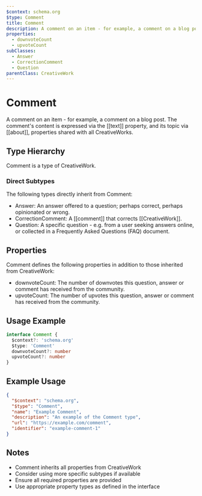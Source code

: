 ```yaml
---
$context: schema.org
$type: Comment
title: Comment
description: A comment on an item - for example, a comment on a blog post. The comment's content is expressed via the [[text]] property, and its topic via [[about]], properties shared with all CreativeWorks.
properties:
  - downvoteCount
  - upvoteCount
subClasses:
  - Answer
  - CorrectionComment
  - Question
parentClass: CreativeWork
---
```


# Comment

A comment on an item - for example, a comment on a blog post. The comment's content is expressed via the [[text]] property, and its topic via [[about]], properties shared with all CreativeWorks.

## Type Hierarchy

Comment is a type of CreativeWork.

### Direct Subtypes

The following types directly inherit from Comment:

- Answer: An answer offered to a question; perhaps correct, perhaps opinionated or wrong.
- CorrectionComment: A [[comment]] that corrects [[CreativeWork]].
- Question: A specific question - e.g. from a user seeking answers online, or collected in a Frequently Asked Questions (FAQ) document.

## Properties

Comment defines the following properties in addition to those inherited from CreativeWork:

- downvoteCount: The number of downvotes this question, answer or comment has received from the community.
- upvoteCount: The number of upvotes this question, answer or comment has received from the community.

## Usage Example

```typescript
interface Comment {
  $context?: 'schema.org'
  $type: 'Comment'
  downvoteCount?: number
  upvoteCount?: number
}
```

## Example Usage

```json
{
  "$context": "schema.org",
  "$type": "Comment",
  "name": "Example Comment",
  "description": "An example of the Comment type",
  "url": "https://example.com/comment",
  "identifier": "example-comment-1"
}
```

## Notes

- Comment inherits all properties from CreativeWork
- Consider using more specific subtypes if available
- Ensure all required properties are provided
- Use appropriate property types as defined in the interface
